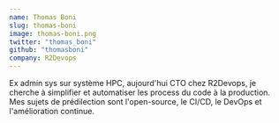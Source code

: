 ```yaml
---
name: Thomas Boni
slug: thomas-boni
image: thomas-boni.png
twitter: "thomas_boni"
github: "thomasboni"
company: R2Devops
---
```


Ex admin sys sur système HPC, aujourd'hui CTO chez R2Devops, je cherche à simplifier et automatiser les process du code à la production. Mes sujets de prédilection sont l'open-source, le CI/CD, le DevOps et l'amélioration continue.